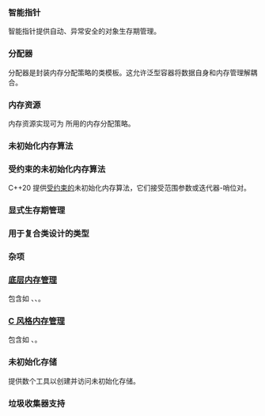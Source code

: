 {{title|内存管理库}}
{{cpp/memory/navbar}}

{{anchor|智能指针}}
===智能指针 {{mark since c++11}}===
智能指针提供自动、异常安全的对象生存期管理。

{{dsc begin}}
{{dsc header|memory}}
{{dsc h2|指针类别}}
{{dsc inc|cpp/memory/dsc unique_ptr}}
{{dsc inc|cpp/memory/dsc shared_ptr}}
{{dsc inc|cpp/memory/dsc weak_ptr}}
{{dsc inc|cpp/memory/dsc auto_ptr}}
{{dsc h2|辅助类}}
{{dsc inc|cpp/memory/dsc owner_less}}
{{dsc inc|cpp/memory/dsc owner_hash}}
{{dsc inc|cpp/memory/dsc owner_equal}}
{{dsc inc|cpp/memory/dsc enable_shared_from_this}}
{{dsc inc|cpp/memory/dsc bad_weak_ptr}}
{{dsc inc|cpp/memory/dsc default_delete}}
{{dsc h2|智能指针适配器 {{mark since c++23}}}}
{{dsc inc|cpp/memory/dsc out_ptr_t}}
{{dsc inc|cpp/memory/out_ptr_t/dsc out_ptr}}
{{dsc inc|cpp/memory/dsc inout_ptr_t}}
{{dsc inc|cpp/memory/inout_ptr_t/dsc inout_ptr}}
{{dsc end}}

===分配器===
分配器是封装内存分配策略的类模板。这允许泛型容器将数据自身和内存管理解耦合。

{{dsc begin}}
{{dsc header|memory}}
{{dsc inc|cpp/memory/dsc allocator}}
{{dsc inc|cpp/memory/dsc allocator_traits}}
{{dsc inc|cpp/memory/dsc allocation_result}}
{{dsc inc|cpp/memory/dsc allocator_arg}}
{{dsc inc|cpp/memory/dsc uses_allocator}}
{{dsc inc|cpp/memory/dsc uses_allocator_construction_args}}
{{dsc inc|cpp/memory/dsc make_obj_using_allocator}}
{{dsc inc|cpp/memory/dsc uninitialized_construct_using_allocator}}
{{dsc header|scoped_allocator}}
{{dsc inc|cpp/memory/dsc scoped_allocator_adaptor}}
{{dsc header|memory_resource}}
{{dsc namespace|std::pmr}}
{{dsc inc|cpp/memory/dsc polymorphic_allocator}}
{{dsc end}}

{{anchor|内存资源}}
===内存资源 {{mark since c++17}}===
内存资源实现可为 {{lc|std::pmr::polymorphic_allocator}} 所用的内存分配策略。

{{dsc begin}}
{{dsc header|memory_resource}}
{{dsc namespace|std::pmr}}
{{dsc inc|cpp/memory/dsc memory_resource}}
{{dsc inc|cpp/memory/dsc new_delete_resource}}
{{dsc inc|cpp/memory/dsc null_memory_resource}}
{{dsc inc|cpp/memory/dsc get_default_resource}}
{{dsc inc|cpp/memory/dsc set_default_resource}}
{{dsc inc|cpp/memory/dsc pool_options}}
{{dsc inc|cpp/memory/dsc synchronized_pool_resource}}
{{dsc inc|cpp/memory/dsc unsynchronized_pool_resource}}
{{dsc inc|cpp/memory/dsc monotonic_buffer_resource}}
{{dsc end}}

===未初始化内存算法===
{{dsc begin}}
{{dsc header|memory}}
{{dsc inc|cpp/memory/dsc uninitialized_copy}}
{{dsc inc|cpp/memory/dsc uninitialized_copy_n}}
{{dsc inc|cpp/memory/dsc uninitialized_fill}}
{{dsc inc|cpp/memory/dsc uninitialized_fill_n}}
{{dsc inc|cpp/memory/dsc uninitialized_move}}
{{dsc inc|cpp/memory/dsc uninitialized_move_n}}
{{dsc inc|cpp/memory/dsc uninitialized_default_construct}}
{{dsc inc|cpp/memory/dsc uninitialized_default_construct_n}}
{{dsc inc|cpp/memory/dsc uninitialized_value_construct}}
{{dsc inc|cpp/memory/dsc uninitialized_value_construct_n}}
{{dsc inc|cpp/memory/dsc destroy_at}}
{{dsc inc|cpp/memory/dsc destroy}}
{{dsc inc|cpp/memory/dsc destroy_n}}
{{dsc inc|cpp/memory/dsc construct_at}}
{{dsc end}}

{{anchor|受约束的未初始化内存算法}}
===受约束的未初始化内存算法 {{mark since c++20}}===

C++20 提供[[cpp/language/constraints|受约束的]]未初始化内存算法，它们接受范围参数或迭代器-哨位对。

{{dsc begin}}
{{dsc header|memory}}
{{dsc namespace|std::ranges}}
{{dsc expos concept|cpp/memory/ranges/nothrow concepts|title=no-throw-input-iterator&lt;br&gt;no-throw-forward-iterator&lt;br&gt;no-throw-sentinel-for&lt;br&gt;no-throw-input-range&lt;br&gt;no-throw-forward-range|notes={{mark c++20}}|指定迭代器、哨位和范围上的某些操作不抛出}}
{{dsc inc|cpp/memory/ranges/dsc uninitialized_copy}}
{{dsc inc|cpp/memory/ranges/dsc uninitialized_copy_n}}
{{dsc inc|cpp/memory/ranges/dsc uninitialized_fill}}
{{dsc inc|cpp/memory/ranges/dsc uninitialized_fill_n}}
{{dsc inc|cpp/memory/ranges/dsc uninitialized_move}}
{{dsc inc|cpp/memory/ranges/dsc uninitialized_move_n}}
{{dsc inc|cpp/memory/ranges/dsc uninitialized_default_construct}}
{{dsc inc|cpp/memory/ranges/dsc uninitialized_default_construct_n}}
{{dsc inc|cpp/memory/ranges/dsc uninitialized_value_construct}}
{{dsc inc|cpp/memory/ranges/dsc uninitialized_value_construct_n}}
{{dsc inc|cpp/memory/ranges/dsc destroy_at}}
{{dsc inc|cpp/memory/ranges/dsc destroy}}
{{dsc inc|cpp/memory/ranges/dsc destroy_n}}
{{dsc inc|cpp/memory/ranges/dsc construct_at}}
{{dsc end}}

{{anchor|显式生存期管理}}
===显式生存期管理 {{mark since c++23}}===
{{dsc begin}}
{{dsc header|memory}}
{{dsc inc|cpp/memory/dsc start_lifetime_as}}
{{dsc end}}

{{anchor|用于复合类设计的类型}}
===用于复合类设计的类型 {{mark since c++26}}===
{{dsc begin}}
{{dsc header|memory}}
{{dsc inc|cpp/memory/dsc indirect}}
{{dsc inc|cpp/memory/dsc polymorphic}}
{{dsc end}}

===杂项===
{{dsc begin}}
{{dsc header|memory}}
{{dsc inc|cpp/memory/dsc pointer_traits}}
{{dsc inc|cpp/memory/dsc to_address}}
{{dsc inc|cpp/memory/dsc addressof}}
{{dsc inc|cpp/memory/dsc align}}
{{dsc inc|cpp/memory/dsc assume_aligned}}
{{dsc inc|cpp/memory/dsc is_sufficiently_aligned}}
{{dsc end}}

===[[cpp/memory/new|底层内存管理]]===
包含如 {{lc|operator new}}、{{lc|operator delete}}、{{lc|std::set_new_handler}}。
{{dsc begin}}
{{dsc header|new}}
{{dsc end}}

===[[cpp/memory/c|C 风格内存管理]]===
包含如 {{lc|std::malloc}}、{{lc|std::free}}。
{{dsc begin}}
{{dsc header|cstdlib}}
{{dsc end}}

{{anchor|未初始化存储}}
===未初始化存储 {{mark until c++20}}===
提供数个工具以创建并访问未初始化存储。

{{dsc begin}}
{{dsc header|memory}}
{{dsc inc|cpp/memory/dsc raw_storage_iterator}}
{{dsc inc|cpp/memory/dsc get_temporary_buffer}}
{{dsc inc|cpp/memory/dsc return_temporary_buffer}}
{{dsc end}}

{{anchor|垃圾收集器支持}}
===垃圾收集器支持 {{mark until c++23}}===
{{dsc begin}}
{{dsc header|memory}}
{{dsc inc|cpp/memory/gc/dsc declare_reachable}}
{{dsc inc|cpp/memory/gc/dsc undeclare_reachable}}
{{dsc inc|cpp/memory/gc/dsc declare_no_pointers}}
{{dsc inc|cpp/memory/gc/dsc undeclare_no_pointers}}
{{dsc inc|cpp/memory/gc/dsc pointer_safety}}
{{dsc inc|cpp/memory/gc/dsc get_pointer_safety}}
{{dsc end}}

{{langlinks|de|en|es|fr|it|ja|pt|ru}}